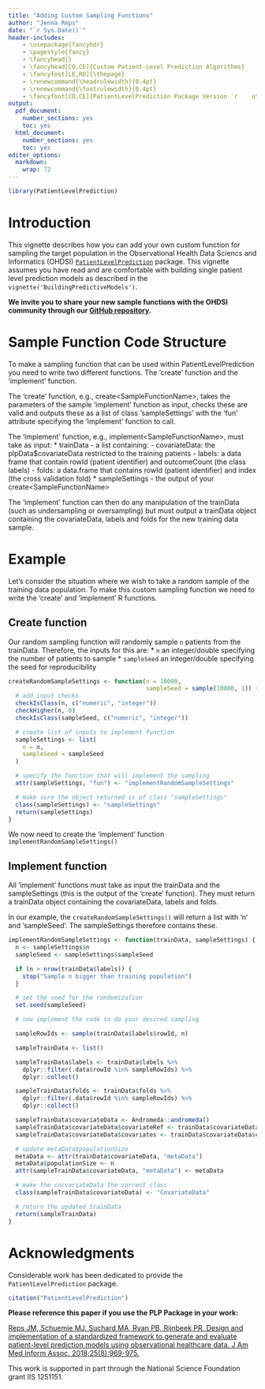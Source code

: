 ```yaml
---
title: "Adding Custom Sampling Functions"
author: "Jenna Reps"
date: "`r Sys.Date()`"
header-includes:
    - \usepackage{fancyhdr}
    - \pagestyle{fancy}
    - \fancyhead{}
    - \fancyhead[CO,CE]{Custom Patient-Level Prediction Algorithms}
    - \fancyfoot[LE,RO]{\thepage}
    - \renewcommand{\headrulewidth}{0.4pt}
    - \renewcommand{\footrulewidth}{0.4pt}
    - \fancyfoot[CO,CE]{PatientLevelPrediction Package Version `r    utils::packageVersion("PatientLevelPrediction")`}
output:
  pdf_document:
    number_sections: yes
    toc: yes
  html_document:
    number_sections: yes
    toc: yes
editor_options: 
  markdown: 
    wrap: 72
---
```


```{=html}
<!--
%\VignetteEngine{knitr::knitr}
%\VignetteIndexEntry{Adding Custom Sampling}
-->
```
```r
library(PatientLevelPrediction)
```

# Introduction

This vignette describes how you can add your own custom function for
sampling the target population in the Observational Health Data Sciencs
and Informatics (OHDSI)
[`PatientLevelPrediction`](http://github.com/OHDSI/PatientLevelPrediction)
package. This vignette assumes you have read and are comfortable with
building single patient level prediction models as described in the
`vignette('BuildingPredictiveModels')`.

**We invite you to share your new sample functions with the OHDSI
community through our [GitHub
repository](http://github.com/OHDSI/PatientLevelPrediction).**

# Sample Function Code Structure

To make a sampling function that can be used within
PatientLevelPrediction you need to write two different functions. The
'create' function and the 'implement' function.

The 'create' function, e.g., create\<SampleFunctionName\>, takes the
parameters of the sample 'implement' function as input, checks these are
valid and outputs these as a list of class 'sampleSettings' with the
'fun' attribute specifying the 'implement' function to call.

The 'implement' function, e.g., implement\<SampleFunctionName\>, must
take as input: \* trainData - a list containing: - covariateData: the
plpData\$covariateData restricted to the training patients - labels: a
data frame that contain rowId (patient identifier) and outcomeCount (the
class labels) - folds: a data.frame that contains rowId (patient
identifier) and index (the cross validation fold) \* sampleSettings -
the output of your create\<SampleFunctionName\>

The 'implement' function can then do any manipulation of the trainData
(such as undersampling or oversampling) but must output a trainData
object containing the covariateData, labels and folds for the new
training data sample.

# Example

Let's consider the situation where we wish to take a random sample of
the training data population. To make this custom sampling function we
need to write the 'create' and 'implement' R functions.

## Create function

Our random sampling function will randomly sample `n` patients from the
trainData. Therefore, the inputs for this are: \* `n` an integer/double
specifying the number of patients to sample \* `sampleSeed` an
integer/double specifying the seed for reproducibility

```r
createRandomSampleSettings <- function(n = 10000,
                                       sampleSeed = sample(10000, 1)) {
  # add input checks
  checkIsClass(n, c("numeric", "integer"))
  checkHigher(n, 0)
  checkIsClass(sampleSeed, c("numeric", "integer"))

  # create list of inputs to implement function
  sampleSettings <- list(
    n = n,
    sampleSeed = sampleSeed
  )

  # specify the function that will implement the sampling
  attr(sampleSettings, "fun") <- "implementRandomSampleSettings"

  # make sure the object returned is of class "sampleSettings"
  class(sampleSettings) <- "sampleSettings"
  return(sampleSettings)
}
```

We now need to create the 'implement' function
`implementRandomSampleSettings()`

## Implement function

All 'implement' functions must take as input the trainData and the
sampleSettings (this is the output of the 'create' function). They must
return a trainData object containing the covariateData, labels and
folds.

In our example, the `createRandomSampleSettings()` will return a list
with 'n' and 'sampleSeed'. The sampleSettings therefore contains these.

```r
implementRandomSampleSettings <- function(trainData, sampleSettings) {
  n <- sampleSettings$n
  sampleSeed <- sampleSettings$sampleSeed

  if (n > nrow(trainData$labels)) {
    stop("Sample n bigger than training population")
  }

  # set the seed for the randomization
  set.seed(sampleSeed)

  # now implement the code to do your desired sampling

  sampleRowIds <- sample(trainData$labels$rowId, n)

  sampleTrainData <- list()

  sampleTrainData$labels <- trainData$labels %>%
    dplyr::filter(.data$rowId %in% sampleRowIds) %>%
    dplyr::collect()

  sampleTrainData$folds <- trainData$folds %>%
    dplyr::filter(.data$rowId %in% sampleRowIds) %>%
    dplyr::collect()

  sampleTrainData$covariateData <- Andromeda::andromeda()
  sampleTrainData$covariateData$covariateRef <- trainData$covariateData$covariateRef
  sampleTrainData$covariateData$covariates <- trainData$covariateData$covariates %>% dplyr::filter(.data$rowId %in% sampleRowIds)

  # update metaData$populationSize
  metaData <- attr(trainData$covariateData, "metaData")
  metaData$populationSize <- n
  attr(sampleTrainData$covariateData, "metaData") <- metaData

  # make the cocvariateData the correct class
  class(sampleTrainData$covariateData) <- "CovariateData"

  # return the updated trainData
  return(sampleTrainData)
}
```

# Acknowledgments

Considerable work has been dedicated to provide the
`PatientLevelPrediction` package.

```r
citation("PatientLevelPrediction")
```

**Please reference this paper if you use the PLP Package in your work:**

[Reps JM, Schuemie MJ, Suchard MA, Ryan PB, Rijnbeek PR. Design and
implementation of a standardized framework to generate and evaluate
patient-level prediction models using observational healthcare data. J
Am Med Inform Assoc.
2018;25(8):969-975.](http://dx.doi.org/10.1093/jamia/ocy032)

This work is supported in part through the National Science Foundation
grant IIS 1251151.
